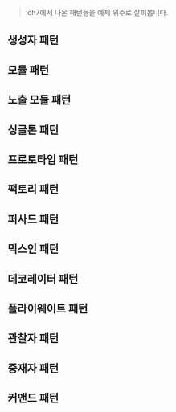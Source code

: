 > ch7에서 나온 패턴들을 예제 위주로 살펴봅니다.

## 생성자 패턴

## 모듈 패턴

## 노출 모듈 패턴

## 싱글톤 패턴

## 프로토타입 패턴

## 팩토리 패턴

## 퍼사드 패턴

## 믹스인 패턴

## 데코레이터 패턴

## 플라이웨이트 패턴

## 관찰자 패턴

## 중재자 패턴

## 커맨드 패턴
